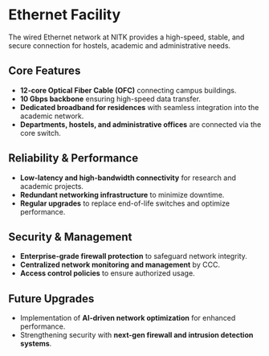 

# Ethernet Facility

The wired Ethernet network at NITK provides a high-speed, stable, and secure connection for hostels, academic and administrative needs.

## **Core Features**
- **12-core Optical Fiber Cable (OFC)** connecting campus buildings.
- **10 Gbps backbone** ensuring high-speed data transfer.
- **Dedicated broadband for residences** with seamless integration into the academic network.
- **Departments, hostels, and administrative offices** are connected via the core switch.

## **Reliability & Performance**
- **Low-latency and high-bandwidth connectivity** for research and academic projects.
- **Redundant networking infrastructure** to minimize downtime.
- **Regular upgrades** to replace end-of-life switches and optimize performance.

## **Security & Management**
- **Enterprise-grade firewall protection** to safeguard network integrity.
- **Centralized network monitoring and management** by CCC.
- **Access control policies** to ensure authorized usage.

## **Future Upgrades**
- Implementation of **AI-driven network optimization** for enhanced performance.
- Strengthening security with **next-gen firewall and intrusion detection systems**.

